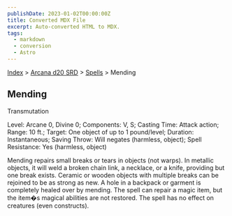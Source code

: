```yaml
---
publishDate: 2023-01-02T00:00:00Z
title: Converted MDX File
excerpt: Auto-converted HTML to MDX.
tags:
  - markdown
  - conversion
  - Astro
---
```





[Index](-index) > [Arcana d20 SRD](arcana-d20-srd-index) > [Spells](arcana-d20-srd-spells-index) > Mending




## Mending


Transmutation


Level: Arcane 0, Divine 0; Components: V, S; Casting Time: Attack action; Range: 10 ft.; Target: One object of up to 1 pound/level; Duration: Instantaneous; Saving Throw: Will negates (harmless, object); Spell Resistance: Yes (harmless, object)


Mending repairs small breaks or tears in objects (not warps). In metallic objects, it will weld a broken chain link, a necklace, or a knife, providing but one break exists. Ceramic or wooden objects with multiple breaks can be rejoined to be as strong as new. A hole in a backpack or garment is completely healed over by mending. The spell can repair a magic item, but the item�s magical abilities are not restored. The spell has no effect on creatures (even constructs).



